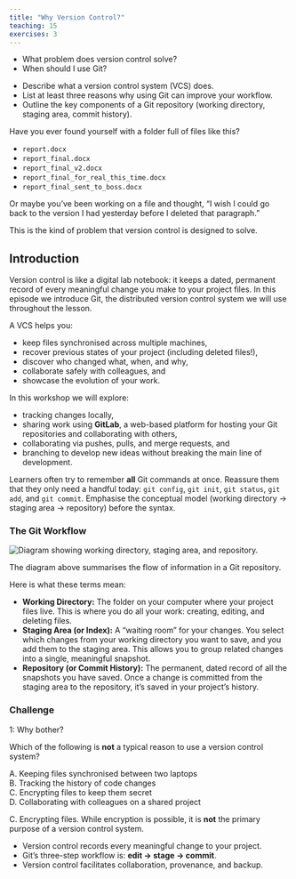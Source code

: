 ```yaml
---
title: "Why Version Control?"
teaching: 15
exercises: 3
---
```


::: questions
-   What problem does version control solve?
-   When should I use Git?
:::

::: objectives
-   Describe what a version control system (VCS) does.
-   List at least three reasons why using Git can improve your workflow.
-   Outline the key components of a Git repository (working directory, staging area, commit history).
:::

Have you ever found yourself with a folder full of files like this?

-   `report.docx`
-   `report_final.docx`
-   `report_final_v2.docx`
-   `report_final_for_real_this_time.docx`
-   `report_final_sent_to_boss.docx`

Or maybe you've been working on a file and thought, "I wish I could go back to the version I had yesterday before I deleted that paragraph."

This is the kind of problem that version control is designed to solve.

## Introduction

Version control is like a digital lab notebook: it keeps a dated, permanent record of every meaningful change you make to your project files. In this episode we introduce Git, the distributed version control system we will use throughout the lesson.

A VCS helps you:

-   keep files synchronised across multiple machines,
-   recover previous states of your project (including deleted files!),
-   discover who changed what, when, and why,
-   collaborate safely with colleagues, and
-   showcase the evolution of your work.

In this workshop we will explore:

-   tracking changes locally,
-   sharing work using **GitLab**, a web-based platform for hosting your Git repositories and collaborating with others,
-   collaborating via pushes, pulls, and merge requests, and
-   branching to develop new ideas without breaking the main line of development.

::: instructor
Learners often try to remember **all** Git commands at once. Reassure them that they only need a handful today: `git config`, `git init`, `git status`, `git add`, and `git commit`. Emphasise the conceptual model (working directory → staging area → repository) before the syntax.
:::

### The Git Workflow

![](https://swcarpentry.github.io/git-novice/fig/git-staging-area.svg){alt="Diagram showing working directory, staging area, and repository."}

The diagram above summarises the flow of information in a Git repository.

Here is what these terms mean:

-   **Working Directory:** The folder on your computer where your project files live. This is where you do all your work: creating, editing, and deleting files.
-   **Staging Area (or Index):** A "waiting room" for your changes. You select which changes from your working directory you want to save, and you add them to the staging area. This allows you to group related changes into a single, meaningful snapshot.
-   **Repository (or Commit History):** The permanent, dated record of all the snapshots you have saved. Once a change is committed from the staging area to the repository, it's saved in your project's history.

::::: challenge
### Challenge

1: Why bother?

Which of the following is **not** a typical reason to use a version control system?

A. Keeping files synchronised between two laptops\
B. Tracking the history of code changes\
C. Encrypting files to keep them secret\
D. Collaborating with colleagues on a shared project

::: solution
C. Encrypting files. While encryption is possible, it is **not** the primary purpose of a version control system.
:::
:::::

::: keypoints
-   Version control records every meaningful change to your project.
-   Git’s three-step workflow is: **edit → stage → commit**.
-   Version control facilitates collaboration, provenance, and backup.
:::
